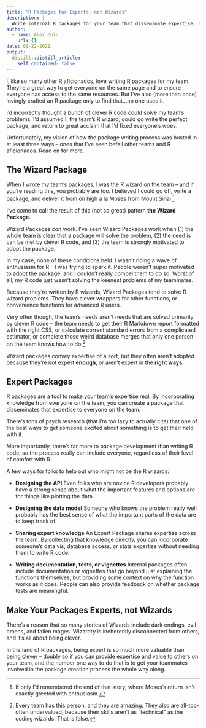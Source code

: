 ```yaml
---
title: "R Packages for Experts, not Wizards"
description: |
  Write internal R packages for your team that disseminate expertise, not cleverness.
author:
  - name: Alex Gold
    url: {}
date: 01-22-2021
output:
  distill::distill_article:
    self_contained: false
---
```


I, like so many other R aficionados, love writing R packages for my team. They're a great way to get everyone on the same page and to ensure everyone has access to the same resources. But I've also (more than once) lovingly crafted an R package only to find that...no one used it.

I'd incorrectly thought a bunch of clever R code could solve my team's problems. I'd assumed I, the team's R wizard, could go write the perfect package, and return to great acclaim that I'd fixed everyone's woes.

Unfortunately, my vision of how the package writing process was busted in at least three ways -- ones that I've seen befall other teams and R aficionados. Read on for more.

## The Wizard Package

When I wrote my team's packages, I was the R wizard on the team -- and if you're reading this, you probably are too. I believed I could go off, write a package, and deliver it from on high a la Moses from Mount Sinai.[^1]

[^1]: If only I'd remembered the end of that story, where Moses's return isn't exactly greeted with enthusiasm.

I've come to call the result of this (not so great) pattern **the Wizard Package**.

Wizard Packages *can* work. I've seen Wizard Packages work when (1) the whole team is clear that a package will solve the problem, (2) the need is can be met by clever R code, and (3) the team is strongly motivated to adopt the package.

In my case, none of these conditions held. I wasn't riding a wave of enthusiasm for R -- I was trying to spark it. People weren't super motivated to adopt the package, and I couldn't really compel them to do so. Worst of all, my R code just wasn't solving the keenest problems of my teammates.

Because they're written by R wizards, Wizard Packages tend to solve R wizard problems. They have clever wrappers for other functions, or convenience functions for advanced R users.

Very often though, the team's needs aren't needs that are solved primarily by clever R code -- the team needs to get their R Markdown report formatted with the right CSS, or calculate correct standard errors from a complicated estimator, or complete those weird database merges that only one person on the team knows how to do.[^2]

[^2]: Every team has this person, and they are amazing. They also are all-too-often undervalued, because their skills aren't as "technical" as the coding wizards. That is false.

Wizard packages convey expertise of a sort, but they often aren't adopted because they're not expert **enough**, or aren't expert in the **right ways**.

## Expert Packages

R packages are a tool to make your team's expertise real. By incorporating knowledge from everyone on the team, you can create a package that disseminates that expertise to everyone on the team.

There's tons of psych research (that I'm too lazy to actually cite) that one of the best ways to get someone excited about something is to get their help with it.

More importantly, there's far more to package development than writing R code, so the process really can include everyone, regardless of their level of comfort with R.

A few ways for folks to help out who might not be the R wizards:

-   **Designing the API** Even folks who are novice R developers probably have a strong sense about what the important features and options are for things like plotting the data.

-   **Designing the data model** Someone who knows the problem really well probably has the best sense of what the important parts of the data are to keep track of.

-   **Sharing expert knowledge** An Expert Package shares expertise across the team. By collecting that knowledge directly, you can incorporate someone's data vis, database access, or stats expertise without needing them to write R code.

-   **Writing documentation, tests, or vignettes** Internal packages often include documentation or vignettes that go beyond just explaining the functions themselves, but providing some context on why the function works as it does. People can also provide feedback on whether package tests are meaningful.

## Make Your Packages Experts, not Wizards
There's a reason that so many stories of Wizards include dark 
endings, evil omens, and fallen mages. Wizardry is ineherently disconnected
from others, and it's all about being clever. 

In the land of R packages, being expert is so much more valuable
than being clever -- doubly so if you can provide expertise and 
value to others on your team, and the number one way to do that is to get your teammates involved in the package creation process the whole way along.


